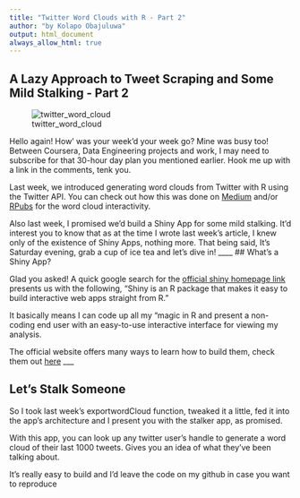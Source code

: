 ```yaml
---
title: "Twitter Word Clouds with R - Part 2"
author: "by Kolapo Obajuluwa"
output: html_document
always_allow_html: true
---
```


## A Lazy Approach to Tweet Scraping and Some Mild Stalking - Part 2

![twitter_word_cloud](../plots/twitterfoodwordcloud2.png)

Hello again! How' was your week'd your week go? Mine was busy too! Between Coursera, Data Engineering projects and work, I may need to subscribe for that 30-hour day plan you mentioned earlier. Hook me up with a link in the comments, tenk you.

Last week, we introduced generating word clouds from Twitter with R using the Twitter API. You can check out how this was done on [Medium](https://kolaobajuluwa.medium.com/twitter-word-clouds-with-r-f72a06c9b540) and/or [RPubs](https://rpubs.com/kolaoba) for the word cloud interactivity.

Also last week, I promised we'd build a Shiny App for some mild stalking. It'd interest you to know that as at the time I wrote last week's article, I knew only of the existence of Shiny Apps, nothing more. That being said, It's Saturday evening, grab a cup of ice tea and let's dive in!
____
## What's a Shiny App?

Glad you asked! A quick google search for the [official shiny homepage link](https://shiny.rstudio.com/) presents us with the following, "Shiny is an R package that makes it easy to build interactive web apps straight from R." 

It basically means I can code up all my "magic in R and present a non-coding end user with an easy-to-use interactive interface for viewing my analysis.

The official website offers many ways to learn how to build them, check them out [here](https://shiny.rstudio.com/)
___

## Let's Stalk Someone
So I took last week's exportwordCloud function, tweaked it a little, fed it into the app's architecture and I present you with the stalker app, as promised. 

With this app, you can look up any twitter user's handle to generate a word cloud of their last 1000 tweets.
Gives you an idea of what they've been talking about.

It's really easy to build and I'd leave the code on my github in case you want to reproduce





